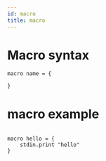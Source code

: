 ```yaml
---
id: macro
title: macro
---
```


# Macro syntax

```
macro name = {

}
```

# macro example

```

macro hello = {
    stdin.print "hello"
}

```


